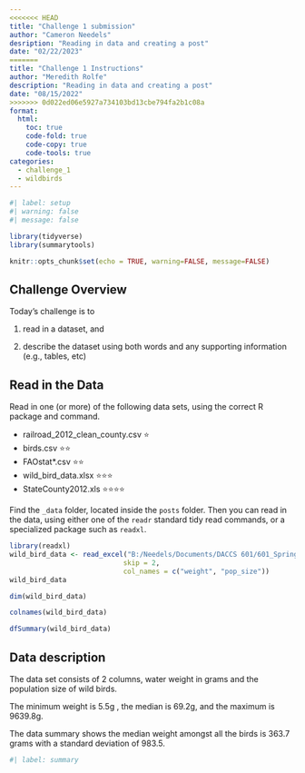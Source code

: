 ```yaml
---
<<<<<<< HEAD
title: "Challenge 1 submission"
author: "Cameron Needels"
desription: "Reading in data and creating a post"
date: "02/22/2023"
=======
title: "Challenge 1 Instructions"
author: "Meredith Rolfe"
description: "Reading in data and creating a post"
date: "08/15/2022"
>>>>>>> 0d022ed06e5927a734103bd13cbe794fa2b1c08a
format:
  html:
    toc: true
    code-fold: true
    code-copy: true
    code-tools: true
categories:
  - challenge_1
  - wildbirds
---
```


```r
#| label: setup
#| warning: false
#| message: false

library(tidyverse)
library(summarytools)

knitr::opts_chunk$set(echo = TRUE, warning=FALSE, message=FALSE)
```

## Challenge Overview

Today's challenge is to

1)  read in a dataset, and

2)  describe the dataset using both words and any supporting information (e.g., tables, etc)

## Read in the Data

Read in one (or more) of the following data sets, using the correct R package and command.

-   railroad_2012_clean_county.csv ⭐
-   birds.csv ⭐⭐
-   FAOstat\*.csv ⭐⭐
-   wild_bird_data.xlsx ⭐⭐⭐
-   StateCounty2012.xls ⭐⭐⭐⭐

Find the `_data` folder, located inside the `posts` folder. Then you can read in the data, using either one of the `readr` standard tidy read commands, or a specialized package such as `readxl`.

```r
library(readxl)
wild_bird_data <- read_excel("B:/Needels/Documents/DACCS 601/601_Spring_2023/posts/_data/wild_bird_data.xlsx",
                            skip = 2,
                            col_names = c("weight", "pop_size"))
wild_bird_data
```

```r
dim(wild_bird_data)
```

```r
colnames(wild_bird_data)
```

```r
dfSummary(wild_bird_data)
```


## Data description

The data set consists of 2 columns, water weight in grams and the population size of wild birds.

The minimum weight is 5.5g , the median is 69.2g, and the maximum is 9639.8g.




The data summary shows the median weight amongst all the birds is 363.7 grams with a standard deviation of 983.5.
```r
#| label: summary

```

